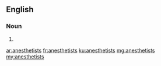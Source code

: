 ==English==

===Noun===
{{head|en|plural}}

# {{plural of|anesthetist|lang=en}}

[[ar:anesthetists]]
[[fr:anesthetists]]
[[ku:anesthetists]]
[[mg:anesthetists]]
[[my:anesthetists]]